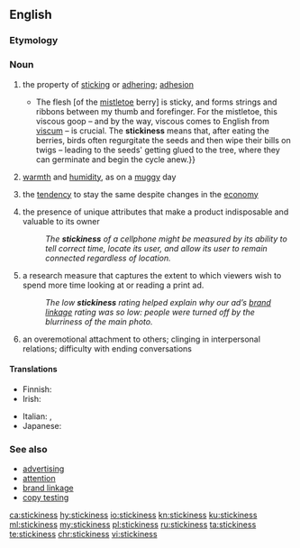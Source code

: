 ==English==

===Etymology===
{{suffix|sticky|ness|lang=en}}

===Noun===
{{en-noun|-}}

# the property of [[sticking]] or [[adhering]]; [[adhesion]]
#* {{quote-news|author=Olivia Judson|authorlink=Olivia Judson|title=The hemiparasite season &#91;print version: Under the hemiparasite, ''International New York Times'', 24–25 December 2014, p.&nbsp;7&#93;|url=http://www.nytimes.com/2014/12/24/opinion/the-hemiparasite-season.html|work={{w|The New York Times}}|date=23 December 2014|passage={{...}} The flesh [of the [[mistletoe]] berry] is sticky, and forms strings and ribbons between my thumb and forefinger. For the mistletoe, this viscous goop&nbsp;– and by the way, viscous comes to English from [[Viscum|viscum]]&nbsp;– is crucial. The '''stickiness''' means that, after eating the berries, birds often regurgitate the seeds and then wipe their bills on twigs&nbsp;– leading to the seeds' getting glued to the tree, where they can germinate and begin the cycle anew.}}
# [[warmth]] and [[humidity]], as on a [[muggy]] day
# {{context|economics|of prices or wages|lang=en}} the [[tendency]] to stay the same despite changes in the [[economy]]
# {{context|marketing|interface design|lang=en}} the presence of unique attributes that make a product indisposable and valuable to its owner
#: ''The '''stickiness''' of a cellphone might be measured by its ability to tell correct time, locate its user, and allow its user to remain connected regardless of location.''
# {{context|advertising|lang=en}} a research measure that captures the extent to which viewers wish to spend more time looking at or reading a print ad.
#: ''The low '''stickiness''' rating helped explain why our ad’s [[brand linkage]] rating was so low: people were turned off by the blurriness of the main photo.''
# {{context|psychology|lang=en}} an overemotional attachment to others; clinging in interpersonal relations; difficulty with ending conversations

====Translations====
{{trans-top|the property of sticking or adhering}}
* Finnish: {{t+|fi|tahmeus}}
* Irish: {{t|ga|greamaitheacht|f}}
{{trans-mid}}
* Italian: {{t|it|vischiosità|f}}, {{t|it|collosità|f}}
* Japanese: {{t|ja|粘粘|tr=ねばねば, ネバネバ, nebaneba|sc=Jpan}}
{{trans-bottom}}

===See also===
* [[w:advertising|advertising]]
* [[w:attention|attention]]
* [[brand linkage]]
* [[w:copy testing|copy testing]]

[[ca:stickiness]]
[[hy:stickiness]]
[[io:stickiness]]
[[kn:stickiness]]
[[ku:stickiness]]
[[ml:stickiness]]
[[my:stickiness]]
[[pl:stickiness]]
[[ru:stickiness]]
[[ta:stickiness]]
[[te:stickiness]]
[[chr:stickiness]]
[[vi:stickiness]]